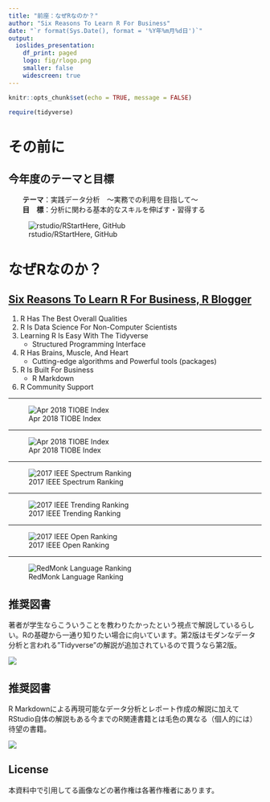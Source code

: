 ```yaml
---
title: "前座：なぜRなのか？"
author: "Six Reasons To Learn R For Business"
date: "`r format(Sys.Date(), format = '%Y年%m月%d日')`"
output:
  ioslides_presentation:
    df_print: paged
    logo: fig/rlogo.png
    smaller: false
    widescreen: true
---
```


```r
knitr::opts_chunk$set(echo = TRUE, message = FALSE)

require(tidyverse)
```

# その前に

## 今年度のテーマと目標
　　**テーマ**：実践データ分析　～実務での利用を目指して～  
　　**目　標**：分析に関わる基本的なスキルを伸ばす・習得する

![rstudio/RStartHere, GitHub](./fig/dswf.png)

# なぜRなのか？

## [Six Reasons To Learn R For Business, R Blogger](https://www.r-bloggers.com/six-reasons-to-learn-r-for-business/){target="_blank"}

1. R Has The Best Overall Qualities
1. R Is Data Science For Non-Computer Scientists
1. Learning R Is Easy With The Tidyverse
    * Structured Programming Interface
1. R Has Brains, Muscle, And Heart
    * Cutting-edge algorithms and Powerful tools (packages)
1. R Is Built For Business
    * R Markdown
1. R Community Support

<!-- [original](http://www.business-science.io/business/2017/12/27/six-reasons-to-use-R-for-business.html){target="_blank"} -->

---

![Apr 2018 TIOBE Index](./fig/TIOBE_index_201804.png)

---

![Apr 2018 TIOBE Index](./fig/TIOBE_index_R_201804.png)

---

![2017 IEEE Spectrum Ranking](./fig/IEEE_Spectrum_Ranking_2017.png)

---

![2017 IEEE Trending Ranking](./fig/IEEE_Trending_Ranking_2017.png)

---

![2017 IEEE Open Ranking](./fig/IEEE_Open_Source_Hubs_Ranking_2017.png)

---

![RedMonk Language Ranking](./fig/redmonklang.png)

## 推奨図書
著者が学生ならこういうことを教わりたかったという視点で解説しているらしい。Rの基礎から一通り知りたい場合に向いています。第2版はモダンなデータ分析と言われる"Tidyverse"の解説が追加されているので買うなら第2版。

![](./fig/r_for_everyone.jpg)

## 推奨図書
R Markdownによる再現可能なデータ分析とレポート作成の解説に加えてRStudio自体の解説もある今までのR関連書籍とは毛色の異なる（個人的には）待望の書籍。

![](./fig/wonderful_R_vol3.jpg)

## License
本資料中で引用してる画像などの著作権は各著作権者にあります。